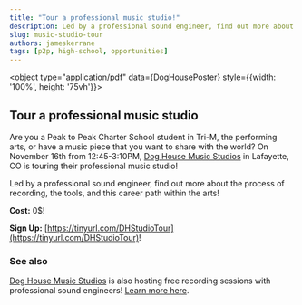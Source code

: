 ```yaml
---
title: "Tour a professional music studio!" 
description: Led by a professional sound engineer, find out more about the process of recording, the tools, and tihs career path within the arts!
slug: music-studio-tour
authors: jameskerrane
tags: [p2p, high-school, opportunities]
---
```



<object type="application/pdf" data={DogHousePoster} style={{width: '100%', height: '75vh'}}></object>

## Tour a professional music studio
Are you a Peak to Peak Charter School student in Tri-M, the performing arts, or have a music piece that you want to share with the world? On November 16th from 12:45-3:10PM, [Dog House Music Studios](https://www.doghousemusic.com) in Lafayette, CO is touring their professional music studio!

Led by a professional sound engineer, find out more about the process of recording, the tools, and this career path within the arts!

**Cost:** 0$!

**Sign Up:** [https://tinyurl.com/DHStudioTour](https://tinyurl.com/DHStudioTour)!

### See also
[Dog House Music Studios](https://www.doghousemusic.com) is also hosting free recording sessions with professional sound engineers! [Learn more here](/blog/recording-session).